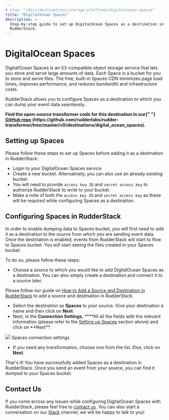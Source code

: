 ```yaml
---
# slug: "/docs/destinations/storage-platforms/digitalocean-spaces"
title: "DigitalOcean Spaces"
description: >-
  Step-by-step guide to set up DigitalOcean Spaces as a destination in
  RudderStack.
---
```


# DigitalOcean Spaces

DigitalOcean Spaces is an S3-compatible object storage service that lets you store and serve large amounts of data. Each Space is a bucket for you to store and serve files. The free, built-in Spaces CDN minimizes page load times, improves performance, and reduces bandwidth and infrastructure costs.

RudderStack allows you to configure Spaces as a destination to which you can dump your event data seamlessly.

<div class="successBlock">
  <strong>
    Find the open-source transformer code for this destination in our{" "}
    <a href="">GitHub repo</a>
    (https://github.com/rudderlabs/rudder-transformer/tree/master/v0/destinations/digital_ocean_spaces).
  </strong>
</div>

## Setting up Spaces

Please follow these steps to set up Spaces before adding it as a destination in RudderStack:

- Login to your DigitalOcean Spaces service
- Create a new bucket. Alternatively, you can also use an already existing bucket.
- You will need to provide `access key ID` and `secret access key` to authorize RudderStack to write to your bucket.
- Make a note of both the `access key ID` and `secret access key` as these will be required while configuring Spaces as a destination.

## **Configuring** Spaces **in RudderStack**

In order to enable dumping data to Spaces bucket, you will first need to add it as a destination to the source from which you are sending event data. Once the destination is enabled, events from RudderStack will start to flow to Spaces bucket. You will start seeing the files created in your Spaces bucket.

To do so, please follow these steps:

- Choose a source to which you would like to add DigitalOcean Spaces as a destination. You can also simply create a destination and connect it to a source later.

<div class="infoBlock">
Please follow our guide on <a href="../connections/adding-source-and-destination-rudderstack">How to Add a Source and Destination in RudderStack</a> to add a source and destination in RudderStack.

</div>

- Select the destination as **Spaces** to your source. Give your destination a name and then click on **Next**.
- Next, in the **Connection Settings**, \***\*fill all the fields with the relevant information \(please refer to the [Setting up Spaces](https://app.gitbook.com/@rudderlabs/s/rudderlabs-1/~/drafts/-MENL7MCfgJKc4EqjP-S/destinations/digitalocean-spaces) section above\) and click on **Next\*\*.

<img src="../../../images/assets/screenshot-2020-08-10-at-6.38.46-pm.png" />
<span class="imageTitle">Spaces connection settings</span>

- If you need any transformation, choose one from the list. Else, click on **Next**.

That's it! You have successfully added Spaces as a destination in RudderStack. Once you send an event from your source, you can find it dumped to your Spaces bucket.

## Contact Us

If you come across any issues while configuring DigitalOcean Spaces with RudderStack, please feel free to [contact us](mailto:%20docs@rudderstack.com). You can also start a conversation on our [Slack](https://rudderstack.com/join-rudderstack-slack-community) channel; we will be happy to talk to you!
